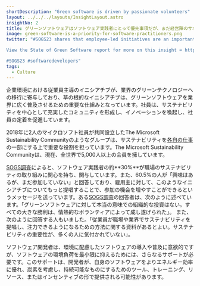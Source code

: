 ```yaml
---
shortDescription: "Green software is driven by passionate volunteers"
layout: ../../../layouts/InsightLayout.astro
insightNo: 2
title: グリーンソフトウェアはソフトウェア実践者にとって優先事項だが、まだ経営陣のサポートが不足している
image: green-software-is-a-priority-for-software-practitioners.png
twitter: "#SOGS23 shares that employee-led initiatives are an important mechanism for achieving wide-scale industry adoption of #greensoftware! 

View the State of Green Software report for more on this insight ➡️ https://stateof.greensoftware.foundation

#SOGS23 #softwaredevelopers"
tags:
  - Culture
---
```


企業環境における従業員主導のイニシアチブが、業界のグリーンテクノロジーへの移行に寄与しており、草の根的なイニシアチブは、グリーンソフトウェアを業界に広く普及させるための重要な仕組みとなっています。社員は、サステナビリティを中心として充実したコミュニティを形成し、イノベーションを喚起し、社員の定着を促進しています。

2018年に2人のマイクロソフト社員が共同設立したThe Microsoft Sustainability Communityのようなグループは、サステナビリティを[各自の仕事](https://techcommunity.microsoft.com/t5/green-tech-blog/make-sustainability-part-of-everybody-s-job/ba-p/3146718)の一部にする上で重要な役割を担っています。The Microsoft Sustainability Communityは、現在、全世界で5,000人以上の会員を擁しています。

[SOGS調査](../survey)によると、ソフトウェア実践者の約**30%**が職場のサステナビリティの取り組みに関心を持ち、関与しています。また、60.5%の人が「興味はあるが、まだ参加していない」と回答しており、雇用主に対して、このようなイニシアチブについてもっと提唱することで、参加の機会を増やすことができるというメッセージを送っています。ある[SOGS調査](../survey)の回答者は、次のように述べています。「グリーンソフトウェアに対して本当の意味での組織的な投資はない。すべての大きな勝利は、情熱的なボランティアによって成し遂げられた」。 また、次のように回答する人もいました。「従業員が職場や業界でサステナビリティを提唱し、注力できるようになるための方法に関する資料があるとよい。サステナビリティの重要性が、多くの人に気付かれていない」。

ソフトウェア開発者は、環境に配慮したソフトウェアの導入や普及に意欲的ですが、ソフトウェアの環境負荷を最小限に抑えるためには、さらなるサポートが必要です。このサポートは、開発者が、自身のソフトウェアをよりエネルギー効率に優れ、炭素を考慮し、持続可能なものにするためのツール、トレーニング、リソース、またはインセンティブの形で提供される可能性があります。
